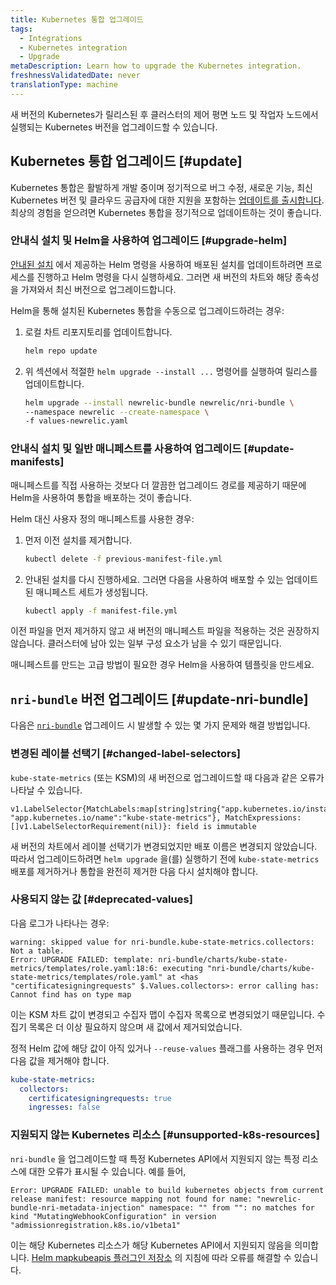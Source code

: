 ```yaml
---
title: Kubernetes 통합 업그레이드
tags:
  - Integrations
  - Kubernetes integration
  - Upgrade
metaDescription: Learn how to upgrade the Kubernetes integration.
freshnessValidatedDate: never
translationType: machine
---
```


새 버전의 Kubernetes가 릴리스된 후 클러스터의 제어 평면 노드 및 작업자 노드에서 실행되는 Kubernetes 버전을 업그레이드할 수 있습니다.

## Kubernetes 통합 업그레이드 [#update]

Kubernetes 통합은 활발하게 개발 중이며 정기적으로 버그 수정, 새로운 기능, 최신 Kubernetes 버전 및 클라우드 공급자에 대한 지원을 포함하는 [업데이트를 출시합니다](/docs/release-notes/infrastructure-release-notes/kubernetes-integration-release-notes/). 최상의 경험을 얻으려면 Kubernetes 통합을 정기적으로 업데이트하는 것이 좋습니다.

### 안내식 설치 및 Helm을 사용하여 업그레이드 [#upgrade-helm]

[안내된 설치](https://one.newrelic.com/nr1-core?state=51fbbd48-c8ca-ead9-bb90-af96e18d82a7) 에서 제공하는 Helm 명령을 사용하여 배포된 설치를 업데이트하려면 프로세스를 진행하고 Helm 명령을 다시 실행하세요. 그러면 새 버전의 차트와 해당 종속성을 가져와서 최신 버전으로 업그레이드합니다.

Helm을 통해 설치된 Kubernetes 통합을 수동으로 업그레이드하려는 경우:

1. 로컬 차트 리포지토리를 업데이트합니다.

   ```bash
   helm repo update
   ```

2. 위 섹션에서 적절한 `helm upgrade --install ...` 명령어를 실행하여 릴리스를 업데이트합니다.

   ```bash
   helm upgrade --install newrelic-bundle newrelic/nri-bundle \
   --namespace newrelic --create-namespace \
   -f values-newrelic.yaml
   ```

### 안내식 설치 및 일반 매니페스트를 사용하여 업그레이드 [#update-manifests]

<Callout variant="tip">
  매니페스트를 직접 사용하는 것보다 더 깔끔한 업그레이드 경로를 제공하기 때문에 Helm을 사용하여 통합을 배포하는 것이 좋습니다.
</Callout>

Helm 대신 사용자 정의 매니페스트를 사용한 경우:

1. 먼저 이전 설치를 제거합니다.

   ```bash
   kubectl delete -f previous-manifest-file.yml
   ```

2. 안내된 설치를 다시 진행하세요. 그러면 다음을 사용하여 배포할 수 있는 업데이트된 매니페스트 세트가 생성됩니다.

   ```bash
   kubectl apply -f manifest-file.yml
   ```

이전 파일을 먼저 제거하지 않고 새 버전의 매니페스트 파일을 적용하는 것은 권장하지 않습니다. 클러스터에 남아 있는 일부 구성 요소가 남을 수 있기 때문입니다.

매니페스트를 만드는 고급 방법이 필요한 경우 Helm을 사용하여 템플릿을 만드세요.

## `nri-bundle` 버전 업그레이드 [#update-nri-bundle]

다음은 [`nri-bundle`](https://github.com/newrelic/helm-charts/blob/master/charts/nri-bundle/README.md) 업그레이드 시 발생할 수 있는 몇 가지 문제와 해결 방법입니다.

### 변경된 레이블 선택기 [#changed-label-selectors]

`kube-state-metrics` (또는 KSM)의 새 버전으로 업그레이드할 때 다음과 같은 오류가 나타날 수 있습니다.

```
v1.LabelSelector{MatchLabels:map[string]string{"app.kubernetes.io/instance":"newrelic", "app.kubernetes.io/name":"kube-state-metrics"}, MatchExpressions:[]v1.LabelSelectorRequirement(nil)}: field is immutable
```

새 버전의 차트에서 레이블 선택기가 변경되었지만 배포 이름은 변경되지 않았습니다. 따라서 업그레이드하려면 `helm upgrade` 을(를) 실행하기 전에 `kube-state-metrics` 배포를 제거하거나 통합을 완전히 제거한 다음 다시 설치해야 합니다.

### 사용되지 않는 값 [#deprecated-values]

다음 로그가 나타나는 경우:

```
warning: skipped value for nri-bundle.kube-state-metrics.collectors: Not a table.
Error: UPGRADE FAILED: template: nri-bundle/charts/kube-state-metrics/templates/role.yaml:18:6: executing "nri-bundle/charts/kube-state-metrics/templates/role.yaml" at <has "certificatesigningrequests" $.Values.collectors>: error calling has: Cannot find has on type map
```

이는 KSM 차트 값이 변경되고 수집자 맵이 수집자 목록으로 변경되었기 때문입니다. 수집기 목록은 더 이상 필요하지 않으며 새 값에서 제거되었습니다.

정적 Helm 값에 해당 값이 아직 있거나 `--reuse-values` 플래그를 사용하는 경우 먼저 다음 값을 제거해야 합니다.

```yml
kube-state-metrics:
  collectors:
    certificatesigningrequests: true
    ingresses: false
```

### 지원되지 않는 Kubernetes 리소스 [#unsupported-k8s-resources]

`nri-bundle` 을 업그레이드할 때 특정 Kubernetes API에서 지원되지 않는 특정 리소스에 대한 오류가 표시될 수 있습니다. 예를 들어,

```
Error: UPGRADE FAILED: unable to build kubernetes objects from current release manifest: resource mapping not found for name: "newrelic-bundle-nri-metadata-injection" namespace: "" from "": no matches for kind "MutatingWebhookConfiguration" in version "admissionregistration.k8s.io/v1beta1"
```

이는 해당 Kubernetes 리소스가 해당 Kubernetes API에서 지원되지 않음을 의미합니다. [Helm mapkubeapis 플러그인 저장소](https://github.com/helm/helm-mapkubeapis) 의 지침에 따라 오류를 해결할 수 있습니다.